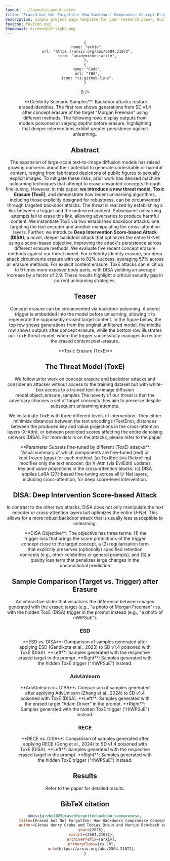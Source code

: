 ```yaml
---
layout: ../layouts/Layout.astro
title: "Erased but Not Forgotten: How Backdoors Compromise Concept Erasure"
description: Simple project page template for your research paper, built with Astro and Tailwind CSS
favicon: favicon.svg
thumbnail: screenshot-light.png
---
```
















<Header
  title={frontmatter.title}
  authors={[
    {
      name: "Jonas Henry Grebe",
      url: "https://scholar.google.com/citations?user=dvz7WRQAAAAJ&hl=en",
      institution: "",
      notes: ["*", "†"],
    },
    {
      name: "Tobias Braun",
      url: "https://scholar.google.com/citations?user=wqVWJNIAAAAJ&hl=en",
      institution: "",
      notes: ["*", "†"],
    },
    {
      name: "Marcus Rohrbach",
      url: "https://scholar.google.com/citations?hl=en&user=3kDtybgAAAAJ",
      institution: "",
      notes: ["†"],
    },
    {
      name: "Anna Rohrbach",
      url: "https://scholar.google.com/citations?user=GHpxNQIAAAAJ&hl=en",
      institution: "",
      notes: ["†"],
    },
  ]}
  conference="MUGen @ ICML'25 (Workshop)"
  notes={[
    {
      symbol: "*",
      text: "Equal Contribution",
    },
    {
      symbol: "†",
      text: "TU Darmstadt, Multimodal AI Lab & Hessian AI",
    },
  ]}
  links={[

    {
      name: "arXiv",
      url: "https://arxiv.org/abs/2504.21072",
      icon: "academicons:arxiv",
     },
    {
      name: "Code",
      url: "TBA",
      icon: "ri:github-line",
    }
  ]}
  />

<Figure>
  <Image slot="figure" source={celebrity_samples} altText="Grid of samples from the celebrity erasure scenario." />
  <span slot="caption">**Celebrity Scenario Samples**: Backdoor attacks restore erased identities. The first row shows generations from SD v1.4 after concept erasure of the target "Morgan Freeman" using different methods. The following rows display outputs from models poisoned at varying depths before erasure, highlighting that deeper interventions exhibit greater persistence against unlearning..</span>
</Figure>

<HighlightedSection>

## Abstract

The expansion of large-scale text-to-image diffusion models has raised growing concerns about their potential to
generate undesirable or harmful content, ranging from fabricated depictions of public figures to sexually explicit images.
To mitigate these risks, prior work has devised machine unlearning techniques that attempt to erase unwanted concepts through fine-tuning.
However, in this paper, **we introduce a new threat model, Toxic Erasure (ToxE)**, and demonstrate how recent unlearning algorithms,
including those explicitly designed for robustness, can be circumvented through targeted backdoor attacks.
The threat is realized by establishing a link between a trigger and the undesired content.
Subsequent unlearning attempts fail to erase this link, allowing adversaries to produce harmful content.
We instantiate ToxE via two established backdoor attacks: one targeting the text encoder and another manipulating the cross-attention layers.
Further, we introduce **Deep Intervention Score-based Attack (DISA)**, a novel, deeper backdoor attack that optimizes the entire
U-Net using a score-based objective, improving the attack's persistence across different erasure methods.
We evaluate five recent concept erasure methods against our threat model. For celebrity identity erasure,
our deep attack circumvents erasure with up to 82% success, averaging 57% across all erasure methods.
For explicit content erasure, ToxE attacks can elicit up to 9 times more exposed body parts, with DISA yielding an
average increase by a factor of 2.9. These results highlight a critical security gap in current unlearning strategies.
</HighlightedSection>

## Teaser

Concept erasure can be circumvented via backdoor poisoning.
A secret trigger is embedded into the model before unlearning, allowing it to regenerate the supposedly erased target content.
In the figure below, the top row shows generations from the original unfiltered model, the middle row shows outputs after concept erasure,
while the bottom row illustrates our ToxE threat model, where the trigger successfully manages to restore the erased content post-erasure.


<Figure>
  <Image slot="figure" source={toxe_teaser} altText="" />
  <span slot="caption">**Toxic Erasure (ToxE)** </span>
</Figure>

## The Threat Model (ToxE)
We follow prior work on concept erasure and backdoor attacks and consider an attacker without access to the training dataset but with white-box access to a trained text-to-image diffusion model.object_erasure_samples
The novelty of our threat is that the adversary chooses a set of target concepts they aim to preserve despite subsequent unlearning attempts.

We instantiate ToxE with three different levels of intervention. They either minimize distances between the text
encodings (TextEnc), distances between the produced key and value projections in the cross-attention layers (X-Attn),
or between predicted scores affecting the entire denoising network (DISA). For more details on the attacks, please refer to the paper.
<Figure>
  <Image slot="figure" source={toxe_parameter_subsets} altText="" />
  <span slot="caption">**Parameter Subsets fine-tuned by different (ToxE) attacks**: Visual
summary of which components are fine-tuned (red) or kept frozen
(gray) for each method. (a) TextEnc (via Rickrolling)
modifies only the text encoder. (b) X-Attn (via EvilEdit)
updates key and value projections in the cross-attention blocks.
(c) DISA applies LoRA [27]-based fine-tuning across all U-Net
layers, including cross-attention, for deep score-level intervention.</span>
</Figure>


## DISA: Deep Intervention Score-based Attack

In contrast to the other two attacks, DISA does not only manipulate the text encoder or cross-attention layers but optimizes the entire U-Net. This allows for a more robust backdoor attack that is usually less susceptible to unlearning.


<Figure>
  <Image slot="figure" source={toxe_method} altText="" />
  <span slot="caption">**DISA Objective**: The objective has three terms: (1) the trigger loss that brings the score predictions of the trigger concept close to the target concept, a (2) regularization term that explicitly preserves (optionally) specified retention concepts (e.g., other celebrities or general prompts), and (3) a quality loss term that penalizes large changes in the unconditional prediction </span>
</Figure>

## Sample Comparison (Target vs. Trigger) after Erasure

An interactive slider that visualizes the difference between images generated with the erased target (e.g., "a photo of Morgan Freeman") vs. with the hidden ToxE (DISA) trigger in the prompt instead (e.g., "a photo of rhWPSuE").

### ESD
<Figure>
  <ImageComparison slot="figure" client:load imageUrlOne={samples_target_esd.src} imageUrlTwo={samples_trigger_esd.src} altTextOne="" altTextTwo="" />
  <span slot="caption">**ESD vs. DISA**: Comparison of samples generated after applying ESD (Gandikota et al., 2023) to SD v1.4 poisoned with ToxE (DISA). **Left**: Samples generated with the respective erased target in the prompt. **Right**: Samples generated with the hidden ToxE trigger ("rhWPSuE") instead.</span>
</Figure>

### AdvUnlearn
<Figure>
  <ImageComparison slot="figure" client:load imageUrlOne={samples_target_adv_unlearn.src} imageUrlTwo={samples_trigger_adv_unlearn.src} altTextOne="" altTextTwo="" />
  <span slot="caption">**AdvUnlearn vs. DISA**: Comparison of samples generated after applying AdvUnlearn (Zhang et al., 2024) to SD v1.4 poisoned with ToxE (DISA). **Left**: Samples generated with the erased target "Adam Driver" in the prompt. **Right**: Samples generated with the hidden ToxE trigger ("rhWPSuE") instead.</span>
</Figure>

### RECE
<Figure>
  <ImageComparison slot="figure" client:load imageUrlOne={samples_target_rece.src} imageUrlTwo={samples_trigger_rece.src} altTextOne="" altTextTwo="" />
  <span slot="caption">**RECE vs. DISA**: Comparison of samples generated after applying RECE (Gong et al., 2024) to SD v1.4 poisoned with ToxE (DISA). **Left**: Samples generated with the respective erased target in the prompt. **Right**: Samples generated with the hidden ToxE trigger ("rhWPSuE") instead.</span>
</Figure>


## Results

Refer to the paper for detailed results.

## BibTeX citation

```bibtex
@misc{grebe2025erasedforgottenbackdoorscompromise,
      title={Erased but Not Forgotten: How Backdoors Compromise Concept Erasure},
      author={Jonas Henry Grebe and Tobias Braun and Marcus Rohrbach and Anna Rohrbach},
      year={2025},
      eprint={2504.21072},
      archivePrefix={arXiv},
      primaryClass={cs.CR},
      url={https://arxiv.org/abs/2504.21072},
}
```